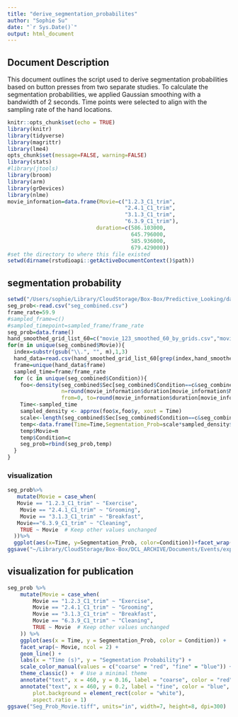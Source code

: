 ```yaml
---
title: "derive_segmentation_probabilites"
author: "Sophie Su"
date: "`r Sys.Date()`"
output: html_document
---
```


## Document Description
This document outlines the script used to derive segmentation probabilities based on button presses from two separate studies. To calculate the segmentation probabilities, we applied Gaussian smoothing with a bandwidth of 2 seconds. Time points were selected to align with the sampling rate of the hand locations.

```r
knitr::opts_chunk$set(echo = TRUE)
library(knitr)
library(tidyverse)
library(magrittr)
library(lme4)
opts_chunk$set(message=FALSE, warning=FALSE)
library(stats)
#library(jtools)
library(broom)
library(arm)
library(grDevices)
library(nlme)
movie_information=data.frame(Movie=c("1.2.3_C1_trim",
                                     "2.4.1_C1_trim",
                                     "3.1.3_C1_trim",
                                     "6.3.9_C1_trim"),
                            duration=c(586.103000,
                                       645.796000,
                                       585.936000,
                                       679.429000))
#set the directory to where this file existed 
setwd(dirname(rstudioapi::getActiveDocumentContext()$path))
```

## segmentation probability 
```r
setwd("/Users/sophie/Library/CloudStorage/Box-Box/Predictive_Looking/data/")
seg_prob<-read.csv("seg_combined.csv")
frame_rate=59.9 
#sampled_frame=c()
#sampled_timepoint=sampled_frame/frame_rate
seg_prob=data.frame()
hand_smoothed_grid_list_60=c("movie_123_smoothed_60_by_grids.csv","movie_241_smoothed_60_by_grids.csv","movie_313_smoothed_60_by_grids.csv","movie_639_smoothed_60_by_grids.csv") 
for(m in unique(seg_combined$Movie)){
  index=substr(gsub("\\.", "", m),1,3) 
  hand_data=read.csv(hand_smoothed_grid_list_60[grep(index,hand_smoothed_grid_list_60)])
  frame=unique(hand_data$frame)
  sampled_time=frame/frame_rate
  for (c in unique(seg_combined$Condition)){
    foo<-density(seg_combined$Sec[seg_combined$Condition==c&seg_combined$Movie==m],
                 n=round(movie_information$duration[movie_information$Movie==m]),
                 from=0, to=round(movie_information$duration[movie_information$Movie==m]),bw=2) 
    Time<-sampled_time
    sampled_density <- approx(foo$x,foo$y, xout = Time)
    scale<-length(seg_combined$Sec[seg_combined$Condition==c&seg_combined$Movie==m])/length(unique(seg_combined$SubjNum[seg_combined$Condition==c&seg_combined$Movie==m]))
    temp<-data.frame(Time=Time,Segmentation_Prob=scale*sampled_density$y)
    temp$Movie=m
    temp$Condition=c
    seg_prob=rbind(seg_prob,temp)
  }
}
```

### visualization 
```r
seg_prob%>%
   mutate(Movie = case_when(
   Movie == "1.2.3_C1_trim" ~ "Exercise",
    Movie == "2.4.1_C1_trim" ~ "Grooming",
    Movie == "3.1.3_C1_trim" ~ "Breakfast",
   Movie=="6.3.9_C1_trim" ~ "Cleaning",
    TRUE ~ Movie  # Keep other values unchanged
  ))%>%
  ggplot(aes(x=Time, y=Segmentation_Prob, color=Condition))+facet_wrap(~Movie,ncol =2)+geom_line()+labs(x="Time (s)", y="Segmentation Probability")
ggsave("~/Library/CloudStorage/Box-Box/DCL_ARCHIVE/Documents/Events/exp159_EyetrackingSEM/master_thesis/figure2.pdf")
```

## visualization for publication
```r
seg_prob %>%
    mutate(Movie = case_when(
        Movie == "1.2.3_C1_trim" ~ "Exercise",
        Movie == "2.4.1_C1_trim" ~ "Grooming",
        Movie == "3.1.3_C1_trim" ~ "Breakfast",
        Movie == "6.3.9_C1_trim" ~ "Cleaning",
        TRUE ~ Movie  # Keep other values unchanged
    )) %>%
    ggplot(aes(x = Time, y = Segmentation_Prob, color = Condition)) +
    facet_wrap(~ Movie, ncol = 2) +
    geom_line() +
    labs(x = "Time (s)", y = "Segmentation Probability") +
    scale_color_manual(values = c("coarse" = "red", "fine" = "blue")) +
    theme_classic() +  # Use a minimal theme
    annotate("text", x = 460, y = 0.16, label = "coarse", color = "red", hjust = 1, vjust = 1, size = 5) +
    annotate("text", x = 460, y = 0.2, label = "fine", color = "blue", hjust = 1, vjust = 1, size = 5)+theme(legend.position = "none")+theme(text = element_text(size = 20),
        plot.background = element_rect(color = "white"),
        aspect.ratio = 1)
ggsave("Seg_Prob_Movie.tiff", units="in", width=7, height=8, dpi=300)
```


